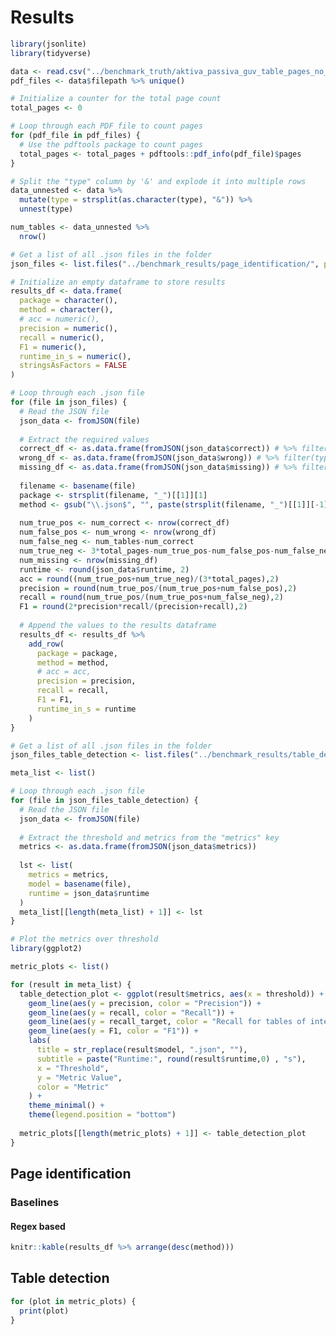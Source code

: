 # Results

```r
library(jsonlite)
library(tidyverse)

data <- read.csv("../benchmark_truth/aktiva_passiva_guv_table_pages_no_ocr.csv")
pdf_files <- data$filepath %>% unique()

# Initialize a counter for the total page count
total_pages <- 0

# Loop through each PDF file to count pages
for (pdf_file in pdf_files) {
  # Use the pdftools package to count pages
  total_pages <- total_pages + pdftools::pdf_info(pdf_file)$pages
}

# Split the "type" column by '&' and explode it into multiple rows
data_unnested <- data %>%
  mutate(type = strsplit(as.character(type), "&")) %>%
  unnest(type)

num_tables <- data_unnested %>% 
  nrow()

# Get a list of all .json files in the folder
json_files <- list.files("../benchmark_results/page_identification/", pattern = "\\.json$", full.names = TRUE)

# Initialize an empty dataframe to store results
results_df <- data.frame(
  package = character(),
  method = character(),
  # acc = numeric(),
  precision = numeric(),
  recall = numeric(),
  F1 = numeric(),
  runtime_in_s = numeric(),
  stringsAsFactors = FALSE
)

# Loop through each .json file
for (file in json_files) {
  # Read the JSON file
  json_data <- fromJSON(file)
  
  # Extract the required values
  correct_df <- as.data.frame(fromJSON(json_data$correct)) # %>% filter(type == 'Aktiva')
  wrong_df <- as.data.frame(fromJSON(json_data$wrong)) # %>% filter(type == 'Aktiva')
  missing_df <- as.data.frame(fromJSON(json_data$missing)) # %>% filter(type == 'Aktiva')
  
  filename <- basename(file)
  package <- strsplit(filename, "_")[[1]][1]
  method <- gsub("\\.json$", "", paste(strsplit(filename, "_")[[1]][-1], collapse = " "))
  
  num_true_pos <- num_correct <- nrow(correct_df)
  num_false_pos <- num_wrong <- nrow(wrong_df)
  num_false_neg <- num_tables-num_correct
  num_true_neg <- 3*total_pages-num_true_pos-num_false_pos-num_false_neg
  num_missing <- nrow(missing_df)
  runtime <- round(json_data$runtime, 2)
  acc = round((num_true_pos+num_true_neg)/(3*total_pages),2)
  precision = round(num_true_pos/(num_true_pos+num_false_pos),2)
  recall = round(num_true_pos/(num_true_pos+num_false_neg),2)
  F1 = round(2*precision*recall/(precision+recall),2)
  
  # Append the values to the results dataframe
  results_df <- results_df %>%
    add_row(
      package = package,
      method = method,
      # acc = acc,
      precision = precision,
      recall = recall,
      F1 = F1,
      runtime_in_s = runtime
    )
}

```

```r
# Get a list of all .json files in the folder
json_files_table_detection <- list.files("../benchmark_results/table_detection/", pattern = "\\.json$", full.names = TRUE)

meta_list <- list()

# Loop through each .json file
for (file in json_files_table_detection) {
  # Read the JSON file
  json_data <- fromJSON(file)
  
  # Extract the threshold and metrics from the "metrics" key
  metrics <- as.data.frame(fromJSON(json_data$metrics))
  
  lst <- list(
    metrics = metrics,
    model = basename(file),
    runtime = json_data$runtime
  )
  meta_list[[length(meta_list) + 1]] <- lst
}

# Plot the metrics over threshold
library(ggplot2)

metric_plots <- list()

for (result in meta_list) {
  table_detection_plot <- ggplot(result$metrics, aes(x = threshold)) +
    geom_line(aes(y = precision, color = "Precision")) +
    geom_line(aes(y = recall, color = "Recall")) +
    geom_line(aes(y = recall_target, color = "Recall for tables of interest")) +
    geom_line(aes(y = F1, color = "F1")) +
    labs(
      title = str_replace(result$model, ".json", ""),
      subtitle = paste("Runtime:", round(result$runtime,0) , "s"),
      x = "Threshold",
      y = "Metric Value",
      color = "Metric"
    ) +
    theme_minimal() +
    theme(legend.position = "bottom")
  
  metric_plots[[length(metric_plots) + 1]] <- table_detection_plot
}
```

## Page identification

### Baselines

#### Regex based

```r
knitr::kable(results_df %>% arrange(desc(method)))
```

## Table detection

```r
for (plot in metric_plots) {
  print(plot)
}
```